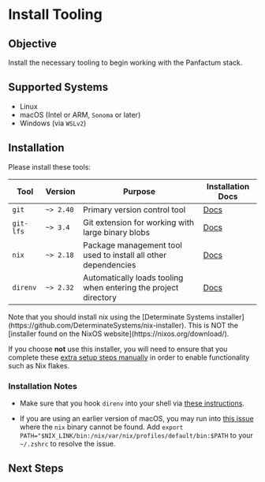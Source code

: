 


# Install Tooling

## Objective

Install the necessary tooling to begin working with the Panfactum stack.

## Supported Systems

* Linux
* macOS (Intel or ARM, `Sonoma` or later)
* Windows (via `WSLv2`)

## Installation

Please install these tools:

| Tool      | Version   | Purpose                                                         | Installation Docs                                                                                                         |
| --------- | --------- | --------------------------------------------------------------- | ------------------------------------------------------------------------------------------------------------------------- |
| `git`     | `~> 2.40` | Primary version control tool                                    | [Docs](https://git-scm.com/book/en/v2/Getting-Started-Installing-Git)                                                     |
| `git-lfs` | `~> 3.4`  | Git extension for working with large binary blobs               | [Docs](https://docs.github.com/en/repositories/working-with-files/managing-large-files/installing-git-large-file-storage) |
| `nix`     | `~> 2.18` | Package management tool used to install all other dependencies  | [Docs](https://github.com/DeterminateSystems/nix-installer)                                                               |
| `direnv`  | `~> 2.32` | Automatically loads tooling when entering the project directory | [Docs](https://direnv.net/docs/installation.html)                                                                         |

<MarkdownAlert severity="warning">
  Note that you should install nix using the [Determinate Systems installer](https://github.com/DeterminateSystems/nix-installer). This
  is NOT the [installer found on the NixOS website](https://nixos.org/download/).

  If you choose **not** use this installer,
  you will need to ensure that you complete these [extra setup steps manually](https://github.com/DeterminateSystems/nix-installer?tab=readme-ov-file#installation-differences)
  in order to enable functionality such as Nix flakes.
</MarkdownAlert>

### Installation Notes

* Make sure that you hook `direnv` into your shell via [these instructions](https://direnv.net/docs/hook.html).

* If you are using an earlier version of macOS, you may run into [this issue](https://github.com/DeterminateSystems/nix-installer/issues/558) where the `nix` binary
  cannot be found. Add `export PATH="$NIX_LINK/bin:/nix/var/nix/profiles/default/bin:$PATH` to your `~/.zshrc` to resolve the issue.

## Next Steps

<Suspense>
    <NextSteps />
</Suspense>

